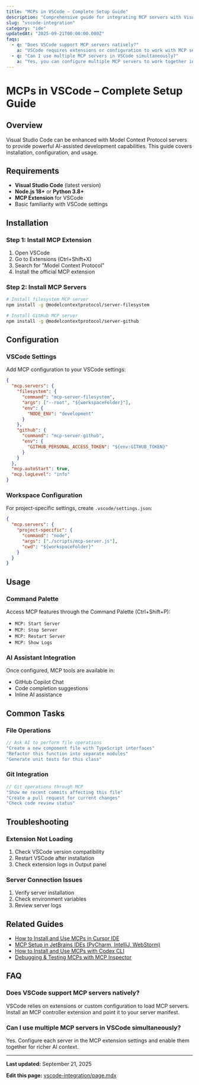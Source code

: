 ```yaml
---
title: "MCPs in VSCode – Complete Setup Guide"
description: "Comprehensive guide for integrating MCP servers with Visual Studio Code for enhanced AI development."
slug: "vscode-integration"
category: "ide"
updatedAt: "2025-09-21T00:00:00.000Z"
faqs:
  - q: "Does VSCode support MCP servers natively?"
    a: "VSCode requires extensions or configuration to work with MCP servers. Several community extensions are available."
  - q: "Can I use multiple MCP servers in VSCode simultaneously?"
    a: "Yes, you can configure multiple MCP servers to work together in VSCode through proper configuration."
---
```



<Breadcrumbs slug="vscode-integration" />

# MCPs in VSCode – Complete Setup Guide

<Script id="faq-jsonld" type="application/ld+json">
{JSON.stringify({
  "@context": "https://schema.org",
  "@type": "FAQPage",
  "mainEntity": [
    {
      "@type": "Question",
      "name": "Does VSCode support MCP servers natively?",
      "acceptedAnswer": { "@type": "Answer", "text": "VSCode requires extensions or configuration to work with MCP servers. Several community extensions are available." }
    },
    {
      "@type": "Question",
      "name": "Can I use multiple MCP servers in VSCode simultaneously?",
      "acceptedAnswer": { "@type": "Answer", "text": "Yes, you can configure multiple MCP servers to work together in VSCode through proper configuration." }
    }
  ]
})}
</Script>

## Overview

Visual Studio Code can be enhanced with Model Context Protocol servers to provide powerful AI-assisted development capabilities. This guide covers installation, configuration, and usage.

## Requirements

- **Visual Studio Code** (latest version)
- **Node.js 18+** or **Python 3.8+**
- **MCP Extension** for VSCode
- Basic familiarity with VSCode settings

## Installation

### Step 1: Install MCP Extension

1. Open VSCode
2. Go to Extensions (Ctrl+Shift+X)
3. Search for "Model Context Protocol"
4. Install the official MCP extension

### Step 2: Install MCP Servers

```bash
# Install filesystem MCP server
npm install -g @modelcontextprotocol/server-filesystem

# Install GitHub MCP server
npm install -g @modelcontextprotocol/server-github
```

## Configuration

### VSCode Settings

Add MCP configuration to your VSCode settings:

```json
{
  "mcp.servers": {
    "filesystem": {
      "command": "mcp-server-filesystem",
      "args": ["--root", "${workspaceFolder}"],
      "env": {
        "NODE_ENV": "development"
      }
    },
    "github": {
      "command": "mcp-server-github",
      "env": {
        "GITHUB_PERSONAL_ACCESS_TOKEN": "${env:GITHUB_TOKEN}"
      }
    }
  },
  "mcp.autoStart": true,
  "mcp.logLevel": "info"
}
```

### Workspace Configuration

For project-specific settings, create `.vscode/settings.json`:

```json
{
  "mcp.servers": {
    "project-specific": {
      "command": "node",
      "args": ["./scripts/mcp-server.js"],
      "cwd": "${workspaceFolder}"
    }
  }
}
```

## Usage

### Command Palette

Access MCP features through the Command Palette (Ctrl+Shift+P):

- `MCP: Start Server`
- `MCP: Stop Server`
- `MCP: Restart Server`
- `MCP: Show Logs`

### AI Assistant Integration

Once configured, MCP tools are available in:
- GitHub Copilot Chat
- Code completion suggestions
- Inline AI assistance

## Common Tasks

### File Operations

```javascript
// Ask AI to perform file operations
"Create a new component file with TypeScript interfaces"
"Refactor this function into separate modules"
"Generate unit tests for this class"
```

### Git Integration

```javascript
// Git operations through MCP
"Show me recent commits affecting this file"
"Create a pull request for current changes"
"Check code review status"
```

## Troubleshooting

### Extension Not Loading

1. Check VSCode version compatibility
2. Restart VSCode after installation
3. Check extension logs in Output panel

### Server Connection Issues

1. Verify server installation
2. Check environment variables
3. Review server logs

## Related Guides

- [How to Install and Use MCPs in Cursor IDE](/docs/cursor-setup)
- [MCP Setup in JetBrains IDEs (PyCharm, IntelliJ, WebStorm)](/docs/jetbrains-integration)
- [How to Install and Use MCPs with Codex CLI](/docs/codex-cli-installation)
- [Debugging & Testing MCPs with MCP Inspector](/docs/testing-mcp)

## FAQ

### Does VSCode support MCP servers natively?

VSCode relies on extensions or custom configuration to load MCP servers. Install an MCP controller extension and point it to your server manifest.

### Can I use multiple MCP servers in VSCode simultaneously?

Yes. Configure each server in the MCP extension settings and enable them together for richer AI context.

---

**Last updated:** September 21, 2025

**Edit this page:** [vscode-integration/page.mdx](https://github.com/modelcontextprotocol/docs/edit/main/docs/vscode-integration/page.mdx)